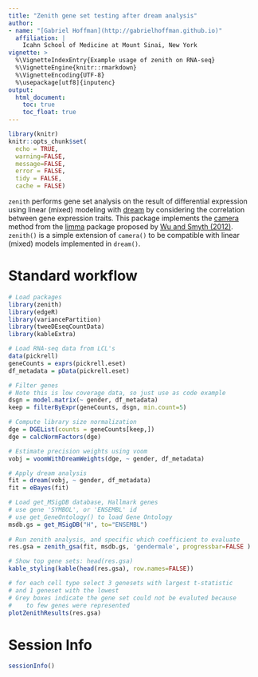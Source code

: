 ```yaml
---
title: "Zenith gene set testing after dream analysis"
author:
- name: "[Gabriel Hoffman](http://gabrielhoffman.github.io)"
  affiliation: | 
    Icahn School of Medicine at Mount Sinai, New York
vignette: >
  %\VignetteIndexEntry{Example usage of zenith on RNA-seq}
  %\VignetteEngine{knitr::rmarkdown}
  %\VignetteEncoding{UTF-8}
  %\usepackage[utf8]{inputenc}
output:
  html_document:
    toc: true
    toc_float: true
---
```



```r
library(knitr)
knitr::opts_chunk$set(
  echo = TRUE,
  warning=FALSE,
  message=FALSE,
  error = FALSE,
  tidy = FALSE,
  cache = FALSE)
```

`zenith` performs gene set analysis on the result of differential expression using linear (mixed) modeling with [dream](https://doi.org/10.1093/bioinformatics/btaa687) by considering the correlation between gene expression traits.  This package implements the [camera](https://www.rdocumentation.org/packages/limma/versions/3.28.14/topics/camera) method from the [limma](https://bioconductor.org/packages/limma/) package proposed by [Wu and Smyth (2012)](https://doi.org/10.1093/nar/gks461).  `zenith()` is a simple extension of `camera()` to be compatible with linear (mixed) models implemented in `dream()`.


# Standard workflow
```r
# Load packages
library(zenith)
library(edgeR)
library(variancePartition)
library(tweeDEseqCountData)
library(kableExtra)

# Load RNA-seq data from LCL's
data(pickrell)
geneCounts = exprs(pickrell.eset)
df_metadata = pData(pickrell.eset)

# Filter genes
# Note this is low coverage data, so just use as code example
dsgn = model.matrix(~ gender, df_metadata)
keep = filterByExpr(geneCounts, dsgn, min.count=5)

# Compute library size normalization
dge = DGEList(counts = geneCounts[keep,])
dge = calcNormFactors(dge)

# Estimate precision weights using voom
vobj = voomWithDreamWeights(dge, ~ gender, df_metadata)

# Apply dream analysis
fit = dream(vobj, ~ gender, df_metadata)
fit = eBayes(fit)

# Load get_MSigDB database, Hallmark genes
# use gene 'SYMBOL', or 'ENSEMBL' id
# use get_GeneOntology() to load Gene Ontology
msdb.gs = get_MSigDB("H", to="ENSEMBL")
   
# Run zenith analysis, and specific which coefficient to evaluate
res.gsa = zenith_gsa(fit, msdb.gs, 'gendermale', progressbar=FALSE )

# Show top gene sets: head(res.gsa)
kable_styling(kable(head(res.gsa), row.names=FALSE))
```

```r
# for each cell type select 3 genesets with largest t-statistic
# and 1 geneset with the lowest
# Grey boxes indicate the gene set could not be evaluted because
#    to few genes were represented
plotZenithResults(res.gsa)
```

# Session Info
```r
sessionInfo()
```




